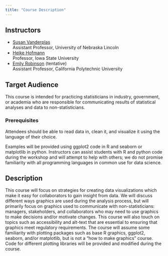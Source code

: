 ```yaml
---
title: "Course Description"
---
```


## Instructors

-   [Susan Vanderplas](mailto:susan.vanderplas@unl.edu)\
    Assistant Professor, University of Nebraska Lincoln
-   [Heike Hofmann](mailto:hofmann@iastate.edu)\
    Professor, Iowa State University
-   [Emily Robinson](mailto:erobin17@calpoly.edu) (tentative)\
    Assistant Professor, California Polytechnic University

## Target Audience

This course is intended for practicing statisticians in industry, government, or academia who are responsible for communicating results of statistical analyses and data to non-statisticians.

### Prerequisites

Attendees should be able to read data in, clean it, and visualize it using the language of their choice.

Examples will be provided using ggplot2 code in R and seaborn or matplotlib in python. Instructors can assist students with R and python code during the workshop and will attempt to help with others; we do not promise familiarity with all programming languages in common use for data science.

## Description

This course will focus on strategies for creating data visualizations which make it easy for collaborators to gain insight from data. We will discuss different ways graphics are used during the analysis process, but will primarily focus on graphics used to communicate with non-statisticians: managers, stakeholders, and collaborators who may need to use graphics to make decisions and/or motivate changes. This course will also touch on topics such as accessibility and alt-text that are essential to ensuring that graphics meet regulatory requirements. The course will assume some familiarity with plotting packages such as base R graphics, ggplot2, seaborn, and/or matplotlib, but is not a "how to make graphics" course. Code for different plotting libraries will be provided and modified during the course.
